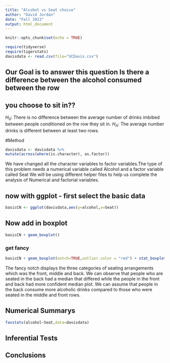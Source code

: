 ```yaml
---
title: "Alcohol vs Seat choice"
author: "David Jordan"
date: "Fall 2023"
output: html_document
---
```


```r
knitr::opts_chunk$set(echo = TRUE)
```

```r
require(tidyverse)
require(tigerstats)
davisdata <- read.csv(file="UCDavis.csv")
```
## Our Goal is to answer this question Is there a difference between the alcohol consumed between the row
## you choose to sit in??


$H_0$: There is no difference between the average number of drinks imbibed between people conditioned on the row they sit in.
$H_A$: The average number drinks is different between at least two rows. 



#Method

```r
davisdata <- davisdata %>%
mutate(across(where(is.character), as.factor))
```

We have changed all the character variables to factor variables.The type of this problem needs a numerical variable called Alcohol and a factor variable called Seat We will be using different helper files to help us complete the analysis of Numerical and factorial variables.


## now with ggplot - first select the basic data

```r
basicCN <- ggplot(davisdata,aes(y=alcohol,x=Seat))
```
## Now add in boxplot

```r
basicCN + geom_boxplot()
```
  
  
### get fancy  

```r
basicCN + geom_boxplot(notch=TRUE,outlier.color = "red") + stat_boxplot(geom ='errorbar') + labs(title="Fancy notch boxplot \n with 2 lines")
```

The fancy notch displays the three categories of seating arrangements which was the front, middle and back. We can observe that people who are seated in the back had a median that differed while the people in the front and back had more confident median plot.
We can assume that people in the back consume more alcoholic drinks compared to those who were seated in the middle and front rows.

## Numerical Summarys 

```r
favstats(alcohol~Seat,data=davisdata)
``` 



## Inferential Tests

## Conclusions


